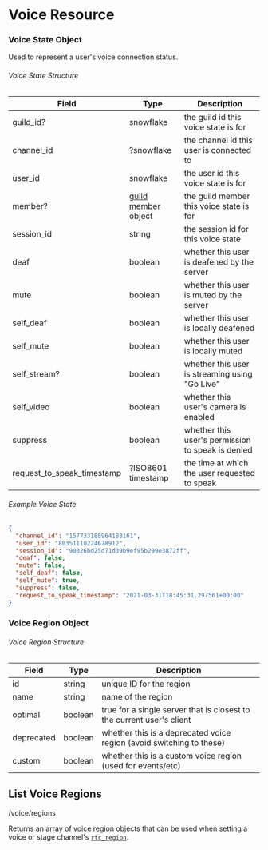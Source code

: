 
# Voice Resource

### Voice State Object

Used to represent a user's voice connection status.

###### Voice State Structure

| Field                      | Type                                                        | Description                                       |
|----------------------------|-------------------------------------------------------------|---------------------------------------------------|
| guild_id?                  | snowflake                                                   | the guild id this voice state is for              |
| channel_id                 | ?snowflake                                                  | the channel id this user is connected to          |
| user_id                    | snowflake                                                   | the user id this voice state is for               |
| member?                    | [guild member](/resources/guild#guild-member-object) object | the guild member this voice state is for          |
| session_id                 | string                                                      | the session id for this voice state               |
| deaf                       | boolean                                                     | whether this user is deafened by the server       |
| mute                       | boolean                                                     | whether this user is muted by the server          |
| self_deaf                  | boolean                                                     | whether this user is locally deafened             |
| self_mute                  | boolean                                                     | whether this user is locally muted                |
| self_stream?               | boolean                                                     | whether this user is streaming using "Go Live"    |
| self_video                 | boolean                                                     | whether this user's camera is enabled             |
| suppress                   | boolean                                                     | whether this user's permission to speak is denied |
| request_to_speak_timestamp | ?ISO8601 timestamp                                          | the time at which the user requested to speak     |

###### Example Voice State

```json
{
  "channel_id": "157733188964188161",
  "user_id": "80351110224678912",
  "session_id": "90326bd25d71d39b9ef95b299e3872ff",
  "deaf": false,
  "mute": false,
  "self_deaf": false,
  "self_mute": true,
  "suppress": false,
  "request_to_speak_timestamp": "2021-03-31T18:45:31.297561+00:00"
}
```

### Voice Region Object

###### Voice Region Structure

| Field      | Type    | Description                                                           |
|------------|---------|-----------------------------------------------------------------------|
| id         | string  | unique ID for the region                                              |
| name       | string  | name of the region                                                    |
| optimal    | boolean | true for a single server that is closest to the current user's client |
| deprecated | boolean | whether this is a deprecated voice region (avoid switching to these)  |
| custom     | boolean | whether this is a custom voice region (used for events/etc)           |

## List Voice Regions

<RoutePill method="GET">/voice/regions</RoutePill>

Returns an array of [voice region](/resources/voice#voice-region-object) objects that can be used when setting a voice or stage channel's [`rtc_region`](/resources/channel#channel-structure).
